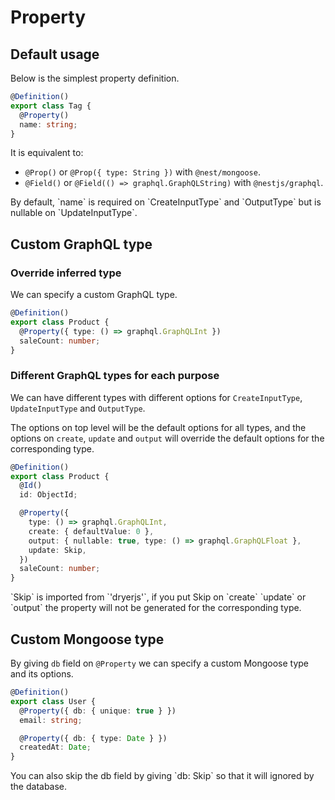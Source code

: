 
# Property

## Default usage

Below is the simplest property definition.

```ts copy
@Definition()
export class Tag {
  @Property()
  name: string;
}
```

It is equivalent to:

* `@Prop()` or `@Prop({ type: String })` with `@nest/mongoose`.
* `@Field()` or `@Field(() => graphql.GraphQLString)` with `@nestjs/graphql`.

<Callout>
By default, `name` is required on `CreateInputType` and `OutputType` but is nullable on `UpdateInputType`.
</Callout>

## Custom GraphQL type

### Override inferred type

We can specify a custom GraphQL type.

```ts copy
@Definition()
export class Product {
  @Property({ type: () => graphql.GraphQLInt })
  saleCount: number;
}
```

### Different GraphQL types for each purpose

We can have different types with different options for `CreateInputType`, `UpdateInputType` and `OutputType`.

The options on top level will be the default options for all types, and the options on `create`, `update` and `output` will override the default options for the corresponding type.

```ts copy
@Definition()
export class Product {
  @Id()
  id: ObjectId;

  @Property({
    type: () => graphql.GraphQLInt,
    create: { defaultValue: 0 },
    output: { nullable: true, type: () => graphql.GraphQLFloat },
    update: Skip,
  })
  saleCount: number;
}
```

<Callout>
`Skip` is imported from `'dryerjs'`,
if you put Skip on `create` `update` or `output` the property will not be generated for the corresponding type.
</Callout>

## Custom Mongoose type

By giving `db` field on `@Property` we can specify a custom Mongoose type and its options.

```ts copy
@Definition()
export class User {
  @Property({ db: { unique: true } })
  email: string;

  @Property({ db: { type: Date } })
  createdAt: Date;
}
```

<Callout>
  You can also skip the db field by giving `db: Skip` so that it will ignored by the database.
</Callout>
